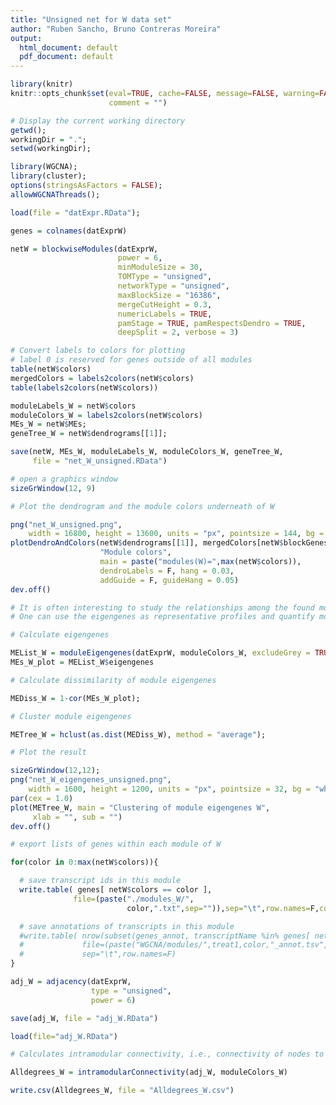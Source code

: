 ```yaml
---
title: "Unsigned net for W data set"
author: "Ruben Sancho, Bruno Contreras Moreira"
output:
  html_document: default
  pdf_document: default
---
```


```r
library(knitr)
knitr::opts_chunk$set(eval=TRUE, cache=FALSE, message=FALSE, warning=FALSE,
                      comment = "")
```


```r

# Display the current working directory
getwd();
workingDir = ".";
setwd(workingDir);

library(WGCNA);
library(cluster);
options(stringsAsFactors = FALSE);
allowWGCNAThreads();

load(file = "datExpr.RData");

genes = colnames(datExprW)

netW = blockwiseModules(datExprW,
                        power = 6,
                        minModuleSize = 30,
                        TOMType = "unsigned",
                        networkType = "unsigned",
                        maxBlockSize = "16386",
                        mergeCutHeight = 0.3,
                        numericLabels = TRUE,
                        pamStage = TRUE, pamRespectsDendro = TRUE,
                        deepSplit = 2, verbose = 3)

# Convert labels to colors for plotting
# label 0 is reserved for genes outside of all modules
table(netW$colors)
mergedColors = labels2colors(netW$colors)
table(labels2colors(netW$colors))

moduleLabels_W = netW$colors
moduleColors_W = labels2colors(netW$colors)
MEs_W = netW$MEs;
geneTree_W = netW$dendrograms[[1]];

save(netW, MEs_W, moduleLabels_W, moduleColors_W, geneTree_W,
     file = "net_W_unsigned.RData")

# open a graphics window
sizeGrWindow(12, 9)

# Plot the dendrogram and the module colors underneath of W

png("net_W_unsigned.png",
    width = 16800, height = 13600, units = "px", pointsize = 144, bg = "white")
plotDendroAndColors(netW$dendrograms[[1]], mergedColors[netW$blockGenes[[1]]],
                    "Module colors",
                    main = paste("modules(W)=",max(netW$colors)),
                    dendroLabels = F, hang = 0.03,
                    addGuide = F, guideHang = 0.05)
dev.off()

```

```r

# It is often interesting to study the relationships among the found modules.
# One can use the eigengenes as representative profiles and quantify module similarity by eigengene correlation.

# Calculate eigengenes

MEList_W = moduleEigengenes(datExprW, moduleColors_W, excludeGrey = TRUE, softPower = 6)
MEs_W_plot = MEList_W$eigengenes

# Calculate dissimilarity of module eigengenes

MEDiss_W = 1-cor(MEs_W_plot);

# Cluster module eigengenes

METree_W = hclust(as.dist(MEDiss_W), method = "average");

# Plot the result

sizeGrWindow(12,12);
png("net_W_eigengenes_unsigned.png",
    width = 1600, height = 1200, units = "px", pointsize = 32, bg = "white");
par(cex = 1.0)
plot(METree_W, main = "Clustering of module eigengenes W",
     xlab = "", sub = "")
dev.off()
```

```r

# export lists of genes within each module of W

for(color in 0:max(netW$colors)){

  # save transcript ids in this module
  write.table( genes[ netW$colors == color ],
              file=(paste("./modules_W/",
                          color,".txt",sep="")),sep="\t",row.names=F,col.names=F,quote=F )

  # save annotations of transcripts in this module
  #write.table( nrow(subset(genes_annot, transcriptName %in% genes[ net$colors == color ] )),
  #             file=(paste("WGCNA/modules/",treat1,color,"_annot.tsv",sep="")),
  #             sep="\t",row.names=F)
}
```


```r

adj_W = adjacency(datExprW,
                  type = "unsigned",
                  power = 6)

save(adj_W, file = "adj_W.RData")

load(file="adj_W.RData")

# Calculates intramodular connectivity, i.e., connectivity of nodes to other nodes within the same module.

Alldegrees_W = intramodularConnectivity(adj_W, moduleColors_W)

write.csv(Alldegrees_W, file = "Alldegrees_W.csv")
```
